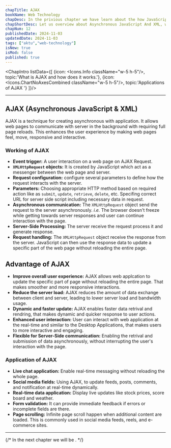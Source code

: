 ```yaml
---
chapTitle: AJAX
bookName: Web Technology
chapDesc: In the privious chapter we have learn about the how JavaScript is important for the web development, Some basic methods and objects which are frequently used in web pages.
chapShortDesc: Let us overview about Asynchronous JavaScript And XML, which enhance the user experience.
chapNum: 12
publishedDate: 2024-11-03
updatedDate: 2024-11-03
tags: ["aktu","web-technology"]
isNew: true
isMod: false
published: true
---
```


<ChapIntro listData={[
  {icon: <Icons.Info className="w-5 h-5"/>, topic:'What is AJAX and how does it works.'},
  {icon: <Icons.ChartNoAxesCombined className="w-5 h-5"/>, topic:'Applications of AJAX '}
]}/>

---
## AJAX (Asynchronous JavaScript & XML)
 AJAX is a technique for creating asynchronous with application.
 It allows web pages to communicate with server in the background with requiring full page reloads.
 This enhances the user experience by making web pages feel, move, responsive and interactive.

### Working of AJAX
- **Event trigger:** A user interaction on a web page on AJAX Request.
- **`XMLHttpRequest` objects:** It is created by JavaScript which act as a messenger between the web page and server.
- **Request configuration:** configure several parameters to define how the request interacts with the server.
- **Parameters:** Choosing appropriate HTTP method based on required action like as `submit`, `update`, `retrieve`, `delete`, etc. Specifing correct URL for server side script including necessary data in request.
- **Asynchronous communication:** The `XMLHttpRequest` object send the request to the server asynchronously. *i.e.* The browser doesn't freeze while getting towards server responses and user can continue interaction with the page.
- **Server-Side Processing:** The server receive the request process it and generate response.
- **Request handling:** The `XMLHttpRequest` object receive the response from the server. JavaScript can then use the response data to update a specific part of the web page without reloading the entire page.

## Advantage of AJAX
- **Improve overall user experience:** AJAX allows web applcation to update the specific part of page without reloading the entire page. That makes smoother and more responsive interactions.
- **Reduce the server load:** AJAX reduces the amount of data exchange between client and server, leading to lower server load and bandwidth usage.
- **Dynamic and faster update:** AJAX enables faster data retrival and rendring, that makes dynamic and quicker response to user actions.
- **Enhanced user interaction:** User can interact with web application at the real-time and similar to the Desktop Applications, that makes users to more interactive and engaging.
- **Flexible for Server-Side communication:** Enabling the retrival and submission of data asynchronously, without interrupting the user's interaction with the page.

### Application of AJAX
- **Live chat application:** Enable real-time messaging without reloading the whole page.
- **Social media fields:** Using AJAX, to update feeds, posts, comments, and notification at real-time dynamically.
- **Real-time data application:** Display live updates like stock prices, score board and weather.
- **Form validation:** It can provide immediate feedback if errors or incomplete fields are there.
- **Page scrolling:** Infinite page scroll happen when additional content are loaded. This is commonly used in social media feeds, reels, and e-commerce sites.



----

{/* 
<NextUp nextChap="13" nextChapName="Networking" nextChapLink="/web-technology/"> In the next chapter we will be .</NextUp> */}
